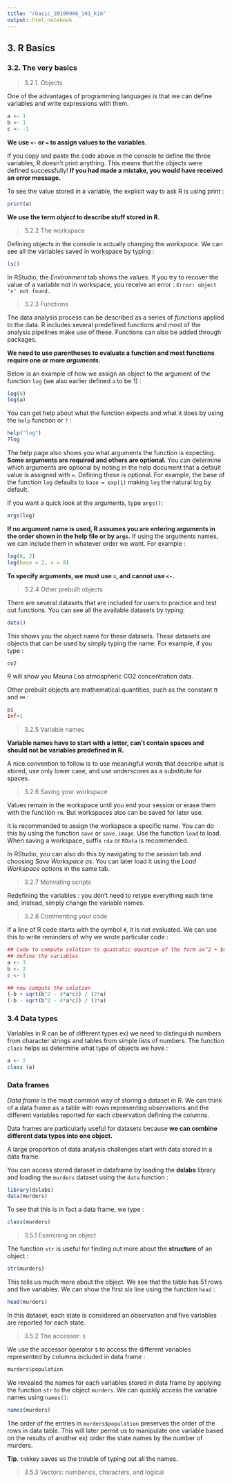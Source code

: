 ```yaml
---
title: "rbasic_20190906_101_kim"
output: html_notebook
---  
```


## 3. R Basics 
### 3.2. The very basics

> 3.2.1. Objects

One of the advantages of programming languages is that we can define variables and write expressions with them.  

```r
a <- 1 
b <- 1
c <- -1
```

**We use ```<-``` or ```=``` to assign values to the variables.**  

If you copy and paste the code above in the console to define the three variables, R doesn't print anything. 
This means that the objects were defined successfully!
**If you had made a mistake, you would have received an error message.**

To see the value stored in a variable, the explicit way to ask R is using print :

```r
print(a)
```

**We use the term *object* to describe stuff stored in R.**

> 3.2.2 The workspace

Defining objects in the console is actually changing the *workspace*.
We can see all the variables saved in workspace by typing :

```r
ls()
```

In RStudio, the *Environment* tab shows the values. 
If you try to recover the value of a variable not in workspace, you receive an error :
```Error: object 'x' not found.```

> 3.2.3 Functions

The data analysis process can be described as a series of *functions* applied to the data.
R includes several predefined functions and most of the analysis pipelines make use of these. Functions can also be added through packages.

**We need to use parentheses to evaluate a function and most functions require one or more *arguments*.**

Below is an example of how we assign an object to the argument of the function ```log``` (we also earlier defined ```a``` to be 1) :

```r
log(8)
log(a)
```

You can get help about what the function expects and what it does by using the ```help``` function or ```?``` :

```r
help("log")
?log
```

The help page also shows you what arguments the function is expecting. **Some arguments are required and others are optional.**
You can determine which arguments are optional by noting in the help document that a default value is assigned with ```=```. Defining these is optional. For example, the base of the function ```log``` defaults to ```base = exp(1)``` making ```log``` the natural log by default.

If you want a quick look at the arguments, type ```args()```:

```r
args(log)
```

**If no argument name is used, R assumes you are entering arguments in the order shown in the help file or by ```args```.**
If using the arguments names, we can include them in whatever order we want. For example :

```r
log(8, 2)
log(base = 2, x = 8)
```

**To specify arguments, we must use ```=```, and cannot use ```<-```.**

> 3.2.4 Other prebuilt objects

There are several datasets that are included for users to practice and test out functions. You can see all the available datasets by typing:
```r
data()
```

This shows you the object name for these datasets. These datasets are objects that can be used by simply typing the name. For example, if you type :

```r
co2
```

R will show you Mauna Loa atmospheric CO2 concentration data.

Other prebuilt objects are mathematical quantities, such as the constant π and ∞ :
```r
pi
Inf+1
```

> 3.2.5 Variable names

**Variable names have to start with a letter, can't contain spaces and should not be variables predefined in R.**

A nice convention to follow is to use meaningful words that describe what is stored, use only lower case, and use underscores as a substitute for spaces.

> 3.2.6 Saving your workspace

Values remain in the workspace until you end your session or erase them with the function ```rm```. But workspaces also can be saved for later use.

It is recommended to assign the workspace a specific name. You can do this by using the function ```save``` or ```save.image```. Use the function ```load``` to load. When saving a workspace, suffix ```rda``` or ```RData``` is recommended. 

In RStudio, you can also do this by navigating to the *session* tab and choosing *Save Workspace as*. You can later load it using the *Load Workspace* options in the same tab.

> 3.2.7 Motivating scripts

Redefining the variables : you don't need to retype everything each time and, instead, simply change the variable names.

> 3.2.8 Commenting your code

If a line of R code starts with the symbol ```#```, it is not evaluated. We can use this to write reminders of why we wrote particular code :

```r
## Code to compute solution to quadratic equation of the form ax^2 + bx + c
## define the variables
a <- 3
b <- 2
c <- 1

## now compute the solution 
(-b + sqrt(b^2 - 4*a*c)) / (2*a)
(-b - sqrt(b^2 - 4*a*c)) / (2*a)
```

### 3.4 Data types

Variables in R can be of different types ex) we need to distinguish numbers from character strings and tables from simple lists of numbers.
The function ```class``` helps us determine what type of objects we have :

```r
a <- 2
class (a)
```

### Data frames

*Data frame* is the most common way of storing a dataset in R. We can think of a data frame as a table with rows representing observations and the different variables reported for each observation defining the columns.

Data frames are particularly useful for datasets because **we can combine different data types into one object.**

A large proportion of data analysis challenges start with data stored in a data frame.

You can access stored dataset in dataframe by loading the **dslabs** library and loading the ```murders``` dataset using the ```data``` function :

```r
library(dslabs)
data(murders)
```

To see that this is in fact a data frame, we type :

```r
class(murders)
```

> 3.5.1 Examining an object

The function ```str``` is useful for finding out more about the **structure** of an object :

```r
str(murders)
```

This tells us much more about the object. We see that the table has 51 rows and five variables.
We can show the first six line using the function ```head``` :

```r
head(murders)
```

In this dataset, each state is considered an observation and five variables are reported for each state.

> 3.5.2 The accessor: ```$```

We use the accessor operator ```$``` to access the different variables represented by columns included in data frame :

```r
murders$population
```

We revealed the names for each variables stored in data frame by applying the function ```str``` to the object ```murders```. We can quickly access the variable names using ```names()```:

```r
names(murders)
```

The order of the entries in ```murders$population``` preserves the order of the rows in data table. This will later permit us to manipulate one variable based on the results of another ex) order the state names by the number of murders.

**Tip**. ```tab```key saves us the trouble of typing out all the names.

> 3.5.3 Vectors: numberics, characters, and logical







